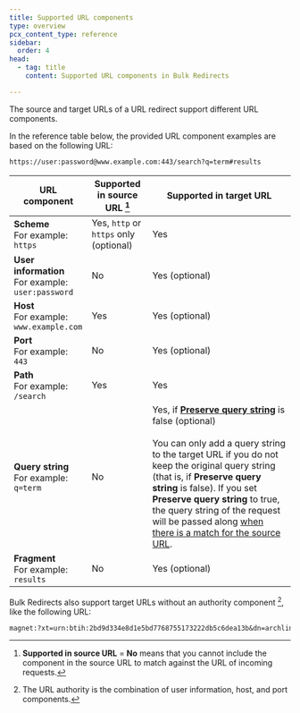 ```yaml
---
title: Supported URL components
type: overview
pcx_content_type: reference
sidebar:
  order: 4
head:
  - tag: title
    content: Supported URL components in Bulk Redirects

---
```


The source and target URLs of a URL redirect support different URL components.

In the reference table below, the provided URL component examples are based on the following URL:

```txt
https://user:password@www.example.com:443/search?q=term#results
```



| URL component                                             | Supported in source URL [^1]               | Supported in target URL                                                                                                                                                                                                                                                                                                                                                                                                                                                                                                                     |
| --------------------------------------------------------- | ------------------------------------------ | ------------------------------------------------------------------------------------------------------------------------------------------------------------------------------------------------------------------------------------------------------------------------------------------------------------------------------------------------------------------------------------------------------------------------------------------------------------------------------------------------------------------------------------------- |
| **Scheme**<br/>For example:<br/>`https`                   | Yes, `http` or `https` only<br/>(optional) | Yes                                                                                                                                                                                                                                                                                                                                                                                                                                                                                                                                         |
| **User information**<br/>For example:<br/>`user:password` | No                                         | Yes (optional)                                                                                                                                                                                                                                                                                                                                                                                                                                                                                                                              |
| **Host**<br/>For example:<br/>`www.example.com`           | Yes                                        | Yes (optional)                                                                                                                                                                                                                                                                                                                                                                                                                                                                                                                              |
| **Port**<br/>For example:<br/>`443`                       | No                                         | Yes (optional)                                                                                                                                                                                                                                                                                                                                                                                                                                                                                                                              |
| **Path**<br/>For example:<br/>`/search`                   | Yes                                        | Yes                                                                                                                                                                                                                                                                                                                                                                                                                                                                                                                                         |
| **Query string**<br/>For example:<br/>`q=term`            | No                                         | Yes, if [**Preserve query string**](/rules/url-forwarding/bulk-redirects/reference/parameters/#preserve-query-string) is false (optional)<br/><br/>You can only add a query string to the target URL if you do not keep the original query string (that is, if **Preserve query string** is false). If you set **Preserve query string** to true, the query string of the request will be passed along [when there is a match for the source URL](/rules/url-forwarding/bulk-redirects/how-it-works/#matching-the-source-url-of-redirects). |
| **Fragment**<br/>For example:<br/>`results`               | No                                         | Yes (optional)                                                                                                                                                                                                                                                                                                                                                                                                                                                                                                                              |

[^1]: **Supported in source URL** = **No** means that you cannot include the component in the source URL to match against the URL of incoming requests.



Bulk Redirects also support target URLs without an authority component [^2], like the following URL:

```txt
magnet:?xt=urn:btih:2bd9d334e8d1e5bd7768755173222db5c6dea13b&dn=archlinux-2021.07.01-x86_64.iso
```

[^2]: The URL authority is the combination of user information, host, and port components.
